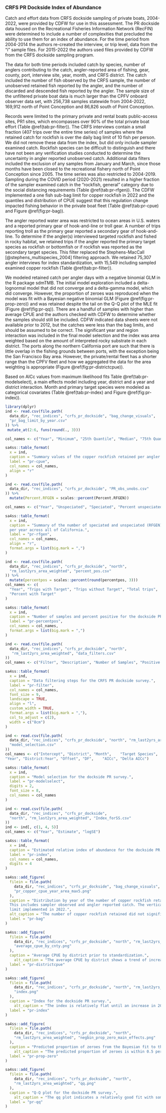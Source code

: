 ### CRFS PR Dockside Index of Abundance {#crfs-pr-index}

Catch and effort data from CRFS dockside sampling of private boats, 2004-2022, 
were provided by CDFW for use in this assessment. The PR dockside data housed 
on the Recreational Fisheries Information Network (RecFIN) were 
determined to include a number of complexities that precluded the ability to 
use them for an index of abundance. For the time period from 2004-2014 the authors 
re-created the interview, or trip level, data from the "i" sample files.  For 2015-2022 
the authors used files provided by CDFW from the CRFS dockside sampling program.

The data for both time periods included catch by species, number of anglers contributing to the catch, angler-reported area of fishing, 
gear, county, port, interview site, year, month, and CRFS district. The catch included 
the number of fish observed by the CRFS sample, the number of unobserved retained fish reported 
by the angler, and the number of discarded and descended fish reported by the angler.
The sample size of the 
unfiltered private boat data is much larger than the CPFV onboard observer data set, 
with 256,738 samples statewide from 2004-2022, 169,912 north 
of Point Conception and 86,826 south of Point Conception. 

Records were limited to the primary private and rental boats public-access sites, 
PR1 sites, which encompasses over 90% of the total private boat effort 
(Table \@ref(tab:pr-filter)). The CRFS interviews contain a small fraction 
(407 trips over the entire time series) of samples where the retained catch for 
rockfish is over the daily bag limit of 10 
fish per person. We did not remove these data from the index, but did 
only include sampler examined catch.  Rockfish species can be difficult to distinguish and there 
have not been any verification studies conducted to determine the uncertainty in angler reported 
unobserved catch.
Additional data filters included the exclusion of any samples from January and 
March, since those months have been closed to the recreational fishery north of Point 
Conception since 2005.  The time series was also restricted to 2004-2019.  Sampling during the 
COVID period (2020-2021) resulted in a higher fraction of the sampler examined catch in the 
"rockfish, general" category due to the social distancing requirements (Table \@ref(tab:pr-rfgen)). The CDFW 
implemented a one fish sub-bag limit for copper rockfish in 2022 and the quantiles and distribution of CPUE suggest that this 
regulation change impacted fishing behavior in the private boat fleet (Table \@ref(tab:pr-cpue) and 
Figure \@ref(fig:pr-bag)).

The angler reported water area was restricted to ocean areas in U.S. waters 
and a reported primary gear 
of hook-and-line or troll gear.  A number of trips reporting troll as the primary gear reported
a secondary gear of hook-and-line. To determine if the angler(s) interviewed targeted rockfish and
fished in rocky habitat, we retained trips if the angler reported the primary target species 
as rockfish or bottomfish or if rockfish was reported as the secondary target species. This filter 
replaced the Stephens-MacCall [@stephens_multispecies_2004] filtering approach. We retained 75,307 angler 
interviews for index standardization, with 15,549 including sampled examined copper rockfish (Table \@ref(tab:pr-filter)).  

We modeled retained catch per angler days with a negative binomial GLM in the R package sdmTMB. The initial model exploration included 
a delta-lognormal model that did not converge and a delta-gamma model, which did converge.  However, the proportion of zeroes was 
reproduced when the model was fit with a Bayesian negative binomial GLM (Figure \@ref(fig:pr-prop-zero)) and was retained despite the 
tail on the Q-Q plot of the MLE fit (Figure \@ref(fig:pr-qq)).  There are a handful of samples 
with higher than average CPUE and the authors checked with CDFW to determine whether the samples should still be included. 
CDFW indicated data sheets were not available prior to 2012, but the catches were less than 
the bag limits, and should be assumed to be correct. The significant year and region interaction was included in the final 
model selection and the index was area weighted based on the amount of interpreted rocky substrate in each district.  The ports along the northern 
California port are such that there is little overlap in the fishing grounds between ports, with the exception being the San Francisco Bay area. 
However, the private/rental fleet has a shorter range than the CPFV fleet and how we aggregated the data for the area weighting is appropriate (Figure \@ref(fig:pr-districtcpue)). 

Based on AICc values from maximum likelihood fits Table \@ref(tab:pr-modelselect), 
a main effects model including year, district and a year and district interaction. 
Month and primary target species were modeled as categorical covariates 
 (Table \@ref(tab:pr-index) and Figure \@ref(fig:pr-index)).

<!--Tables -->

\newpage

```r
library(dplyr)
ind <- read.csv(file.path(
  data_dir, "rec_indices", "crfs_pr_dockside", "bag_change_visuals",
  "pr_bag_limit_by_year.csv"
)) %>%
 mutate_at(2:6, funs(round(., 3)))

col_names <- c("Year", "Minimum", "25th Quantile", "Median", "75th Quantile", "Maximum")

sa4ss::table_format(
  x = ind,
  caption = "Summary values of the copper rockfish retained per angler (CPUE) to look at the effects of the sub-bag limit.",
  label = "pr-cpue",
  col_names = col_names,
  align = "r"
)
```

\newpage

```r
ind <- read.csv(file.path(
  data_dir, "rec_indices", "crfs_pr_dockside", "PR_obs_unobs.csv"
)) %>%
  mutate(Percent.RFGEN = scales::percent(Percent.RFGEN))

col_names <- c("Year", "Unspeciated", "Speciated", "Percent unspeciated")

sa4ss::table_format(
  x = ind,
  caption = "Summary of the number of speciated and unspeciated (RFGEN) rockfish 
  per year across all of California.",
  label = "pr-rfgen",
  col_names = col_names,
  align = "r",
  format.args = list(big.mark = ",")
)
```

\newpage

```r
ind <- read.csv(file.path(
  data_dir, "rec_indices", "crfs_pr_dockside", "north",
  "rm_last2yrs_area_weighted", "percent_pos.csv"
)) %>%
  mutate(percentpos = scales::percent(round(percentpos, 3)))
col_names <- c(
  "Year", "Trips with Target", "Trips without Target", "Total trips",
  "Percent with Target"
)

sa4ss::table_format(
  x = ind,
  caption = "Number of samples and percent positive for the dockside PR survey.",
  label = "pr-percentpos",
  col_names = col_names,
  format.args = list(big.mark = ",")
)
```

\newpage


```r
ind <- read.csv(file.path(
  data_dir, "rec_indices", "crfs_pr_dockside", "north",
   "rm_last2yrs_area_weighted", "data_filters.csv"
))
col_names <- c("Filter", "Description", "Number of Samples", "Positive Samples")

sa4ss::table_format(
  x = ind,
  caption = "Data filtering steps for the CRFS PR dockside survey.",
  label = "pr-filter",
  col_names = col_names,
  font_size = 9,
  landscape = TRUE,
  align = "l",
  custom_width = TRUE,
  format.args = list(big.mark = ","),
  col_to_adjust = c(2),
  width = c("8cm")
)
```

\newpage

```r
ind <- read.csv(file.path(
  data_dir, "rec_indices", "crfs_pr_dockside", "north", "rm_last2yrs_area_weighted",
  "model_selection.csv"
))
col_names <- c("Intercept",	"District",	"Month",	"Target Species",
"Year",	"District:Year", "Offset", "DF",	"AICc",	"Delta AICc")

sa4ss::table_format(
  x = ind,
  caption = "Model selection for the dockside PR survey.",
  label = "pr-modelselect",
  digits = 2,
  font_size = 8,
  col_names = col_names
)
```


\newpage

```r
ind <- read.csv(file.path(
  data_dir, "rec_indices", "crfs_pr_dockside",
  "north", "rm_last2yrs_area_weighted", "Index_forSS.csv"
))
ind <- ind[, c(1, 4, 5)]
col_names <- c("Year", "Estimate", "logSE")

sa4ss::table_format(
  x = ind,
  caption = "Estimated relative index of abundance for the dockside PR survey.",
  label = "pr-index",
  col_names = col_names,
  digits = 4
)
```

\newpage

<!--Figures -->


```r
sa4ss::add_figure(
  filein = file.path(
    data_dir, "rec_indices", "crfs_pr_dockside", "bag_change_visuals",
    "pr_copper_cpue_year_area_max5.png"
  ),
  caption = "Distribution by year of the number of copper rockfish retained per angler. 
  This includes sampler observed and angler reported catch. The vertical line at 1 represents the sub-bag 
  limit implemented in 2022.",
  alt_caption = "The number of copper rockfish retained did not significanly change with the changing bag limits",
  label = "pr-bag"
)
```

\newpage

```r
sa4ss::add_figure(
  filein = file.path(
    data_dir, "rec_indices", "crfs_pr_dockside", "north", "rm_last2yrs_area_weighted",
    "average_cpue_by_cnty.png"
  ),
  caption = "Average CPUE by district prior to standardization.",
    alt_caption = "The average CPUE by district shows a trend of increasing average CPUE and higher CPUE in district four.",
  label = "pr-districtcpue"
)
```


\newpage

```r
sa4ss::add_figure(
  filein = file.path(
    data_dir, "rec_indices", "crfs_pr_dockside", "north", "rm_last2yrs_area_weighted",
    "index.png"
  ),
  caption = "Index for the dockside PR survey.",
    alt_caption = "The index is relatively flat until an increase in 2015.",
  label = "pr-index"
)
```

\newpage

```r
sa4ss::add_figure(
  filein = file.path(
    data_dir, "rec_indices", "crfs_pr_dockside", "north",
    "rm_last2yrs_area_weighted", "negbin_prop_zero_main_effects.png"
  ),
  caption = "Predicted proportion of zeroes from the Bayesian fit to the main effects model.",
    alt_caption = "The predicted proportion of zeroes is within 0.5 percent of the data.",
  label = "pr-prop-zero"
)
```




\newpage

```r
sa4ss::add_figure(
  filein = file.path(
    data_dir, "rec_indices", "crfs_pr_dockside", "north",
    "rm_last2yrs_area_weighted", "qq.png"
  ),
  caption = "Q-Q plot for the dockside PR survey.",
    alt_caption = "The qq plot indicates a relatively good fit with some diversion of the 1:1 line on the upper quantiles.",
  label = "pr-qq"
)
```

\newpage

